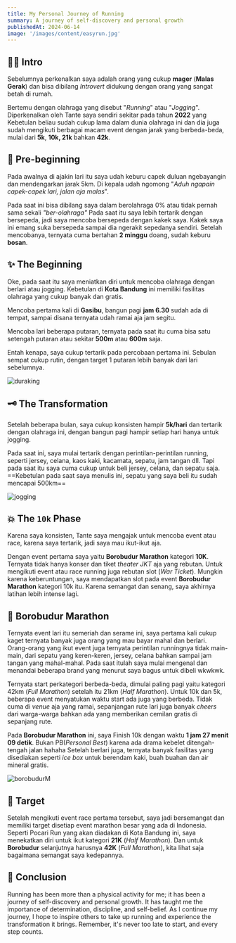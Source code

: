 ```yaml
---
title: My Personal Journey of Running
summary: A journey of self-discovery and personal growth
publishedAt: 2024-06-14
image: '/images/content/easyrun.jpg'
---
```



## 👋🏿 Intro

Sebelumnya perkenalkan saya adalah orang yang cukup **mager** (**Malas Gerak**) dan bisa dibilang *Introvert* didukung dengan orang yang sangat betah di rumah.

Bertemu dengan olahraga yang disebut "*Running*" atau "*Jogging*". Diperkenalkan oleh Tante saya sendiri sekitar pada tahun **2022** yang Kebetulan beliau sudah cukup lama dalam dunia olahraga ini dan dia juga sudah mengikuti berbagai macam event dengan jarak yang berbeda-beda, mulai dari **5k**, **10k, 21k** bahkan **42k**.

## 🎈 Pre-beginning

Pada awalnya di ajakin lari itu saya udah keburu capek duluan ngebayangin dan mendengarkan jarak 5km.
Di kepala udah ngomong "*Aduh ngapain capek-capek lari, jalan aja malas*".

Pada saat ini bisa dibilang saya dalam berolahraga 0% atau tidak pernah sama sekali *"ber-olahraga"*
Pada saat itu saya lebih tertarik dengan bersepeda, jadi saya mencoba bersepeda dengan kakek saya. Kakek saya ini emang suka bersepeda sampai dia ngerakit sepedanya sendiri.
Setelah mencobanya, ternyata cuma bertahan **2 minggu** doang, sudah keburu **bosan**.

## ✨️ The Beginning

Oke, pada saat itu saya meniatkan diri untuk mencoba olahraga dengan berlari atau jogging. Kebetulan di **Kota Bandung** ini memiliki fasilitas olahraga yang cukup banyak dan gratis.

Mencoba pertama kali di **Gasibu**, bangun pagi **jam 6.30** sudah ada di tempat, sampai disana ternyata udah ramai aja jam segitu.

Mencoba lari beberapa putaran, ternyata pada saat itu cuma bisa satu setengah putaran atau sekitar **500m** atau **600m** saja.

Entah kenapa, saya cukup tertarik pada percobaan pertama ini. Sebulan sempat cukup rutin, dengan target 1 putaran lebih banyak dari lari sebelumnya.

<Image 
  src="/images/content/duraking.jpg" 
  alt='duraking' 
  className='rounded-2xl'
  width={800}
  height={600}
/>

## 🗝 The Transformation

Setelah beberapa bulan, saya cukup konsisten hampir **5k/hari** dan tertarik dengan olahraga ini, dengan bangun pagi hampir setiap hari hanya untuk jogging.

Pada saat ini, saya mulai tertarik dengan perintilan-perintilan running, seperti jersey, celana, kaos kaki, kacamata, sepatu, jam tangan dll. Tapi pada saat itu saya cuma cukup untuk beli jersey, celana, dan sepatu saja.
==Kebetulan pada saat saya menulis ini, sepatu yang saya beli itu sudah mencapai 500km==

<div className='flex justify-center'>
  <Image 
    src='/images/content/stravahoka.png' 
    alt='jogging' 
    className='rounded-2xl'
    width={800}
    height={600}
  />
</div>

## 💥 The `10k` Phase

Karena saya konsisten, Tante saya mengajak untuk mencoba event atau race, karena saya tertarik, jadi saya mau ikut-ikut aja.

Dengan event pertama saya yaitu **Borobudur Marathon** kategori **10K**.
Ternyata tidak hanya konser dan tiket *theater JKT* aja yang rebutan. Untuk mengikuti event atau race running juga rebutan slot (*War Ticket*).
Mungkin karena keberuntungan, saya mendapatkan slot pada event **Borobudur Marathon** kategori 10k itu. Karena semangat dan senang, saya akhirnya latihan lebih intense lagi.

## 🎊 Borobudur Marathon

Ternyata event lari itu semeriah dan serame ini, saya pertama kali cukup kaget ternyata banyak juga orang yang mau bayar mahal dan berlari.
Orang-orang yang ikut event juga ternyata perintilan runningnya tidak main-main, dari sepatu yang keren-keren, jersey, celana bahkan sampai jam tangan yang mahal-mahal.
Pada saat itulah saya mulai mengenal dan menandai beberapa brand yang menurut saya bagus untuk dibeli wkwkwk.

Ternyata start perkategori berbeda-beda, dimulai paling pagi yaitu kategori 42km (*Full Marathon*) setelah itu 21km (*Half Marathon*). Untuk 10k dan 5k, beberapa event menyatukan waktu start ada juga yang berbeda.
Tidak cuma di *venue* aja yang ramai, sepanjangan rute lari juga banyak *cheers* dari warga-warga bahkan ada yang memberikan cemilan gratis di sepanjang rute.

Pada **Borobudur Marathon** ini, saya Finish 10k dengan waktu **1 jam 27 menit 09 detik**. Bukan PB(*Personal Best*) karena ada drama kebelet ditengah-tengah jalan hahaha
Setelah berlari juga, ternyata banyak fasilitas yang disediakan seperti *ice box* untuk berendam kaki, buah buahan dan air mineral gratis.

<Image 
  src="/images/content/borobudurM.jpg" 
  alt='borobudurM' 
  className='rounded-2xl'
  width={800}
  height={600}
/>

## 🥈 Target

Setelah mengikuti event race pertama tersebut, saya jadi bersemangat dan memiliki target disetiap event marathon besar yang ada di Indonesia.
Seperti Pocari Run yang akan diadakan di Kota Bandung ini, saya menekatkan diri untuk ikut kategori **21K** (*Half Marathon*).
Dan untuk **Borobudur** selanjutnya harusnya **42K** (*Full Marathon*), kita lihat saja bagaimana semangat saya kedepannya.

## 🧠 Conclusion

Running has been more than a physical activity for me; it has been a journey of self-discovery and personal growth.
It has taught me the importance of determination, discipline, and self-belief. As I continue my journey,
I hope to inspire others to take up running and experience the transformation it brings.
Remember, it's never too late to start, and every step counts.
